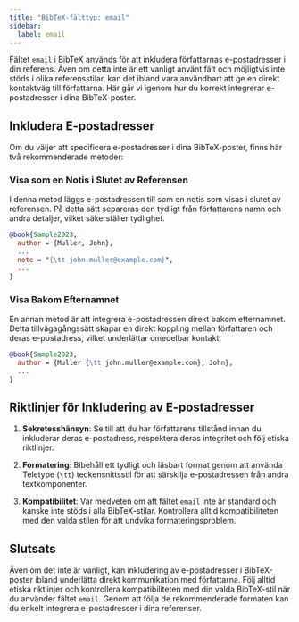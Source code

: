 ```yaml
---
title: "BibTeX-fälttyp: email"
sidebar:
  label: email
---
```



Fältet `email` i BibTeX används för att inkludera författarnas e-postadresser i din referens. Även om detta inte är ett vanligt använt fält och möjligtvis inte stöds i olika referensstilar, kan det ibland vara användbart att ge en direkt kontaktväg till författarna. Här går vi igenom hur du korrekt integrerar e-postadresser i dina BibTeX-poster.

<CiteDrive />

## Inkludera E-postadresser

Om du väljer att specificera e-postadresser i dina BibTeX-poster, finns här två rekommenderade metoder:

### Visa som en Notis i Slutet av Referensen

I denna metod läggs e-postadressen till som en notis som visas i slutet av referensen. På detta sätt separeras den tydligt från författarens namn och andra detaljer, vilket säkerställer tydlighet.

```bibtex
@book{Sample2023,
  author = {Muller, John},
  ...
  note = "{\tt john.muller@example.com}",
  ...
}
```

### Visa Bakom Efternamnet

En annan metod är att integrera e-postadressen direkt bakom efternamnet. Detta tillvägagångssätt skapar en direkt koppling mellan författaren och deras e-postadress, vilket underlättar omedelbar kontakt.

```bibtex
@book{Sample2023,
  author = {Muller {\tt john.muller@example.com}, John},
  ...
}
```

## Riktlinjer för Inkludering av E-postadresser

1. **Sekretesshänsyn**: Se till att du har författarens tillstånd innan du inkluderar deras e-postadress, respektera deras integritet och följ etiska riktlinjer.
    
2. **Formatering**: Bibehåll ett tydligt och läsbart format genom att använda Teletype (`\tt`) teckensnittsstil för att särskilja e-postadressen från andra textkomponenter.
    
3. **Kompatibilitet**: Var medveten om att fältet `email` inte är standard och kanske inte stöds i alla BibTeX-stilar. Kontrollera alltid kompatibiliteten med den valda stilen för att undvika formateringsproblem.

## Slutsats

Även om det inte är vanligt, kan inkludering av e-postadresser i BibTeX-poster ibland underlätta direkt kommunikation med författarna. Följ alltid etiska riktlinjer och kontrollera kompatibiliteten med din valda BibTeX-stil när du använder fältet `email`. Genom att följa de rekommenderade formaten kan du enkelt integrera e-postadresser i dina referenser.
